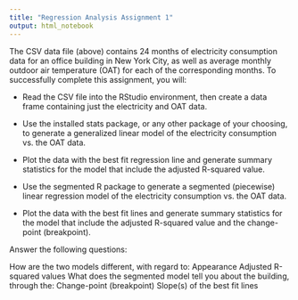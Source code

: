 ```yaml
---
title: "Regression Analysis Assignment 1"
output: html_notebook
---
```


The CSV data file (above) contains 24 months of electricity consumption data for an office building in New York City, as well as average monthly outdoor air temperature (OAT) for each of the corresponding months. To successfully complete this assignment, you will:

- Read the CSV file into the RStudio environment, then create a data frame containing just the electricity and OAT data.

- Use the installed stats package, or any other package of your choosing, to generate a generalized linear model of the electricity consumption vs. the OAT data.

- Plot the data with the best fit regression line and generate summary statistics for the model that include the adjusted R-squared value.

- Use the segmented R package to generate a segmented (piecewise) linear regression model of the electricity consumption vs. the OAT data.

- Plot the data with the best fit lines and generate summary statistics for the model that include the adjusted R-squared value and the change-point (breakpoint).

Answer the following questions:

How are the two models different, with regard to:
Appearance
Adjusted R-squared values
What does the segmented model tell you about the building, through the:
Change-point (breakpoint)
Slope(s) of the best fit lines

```r

```

